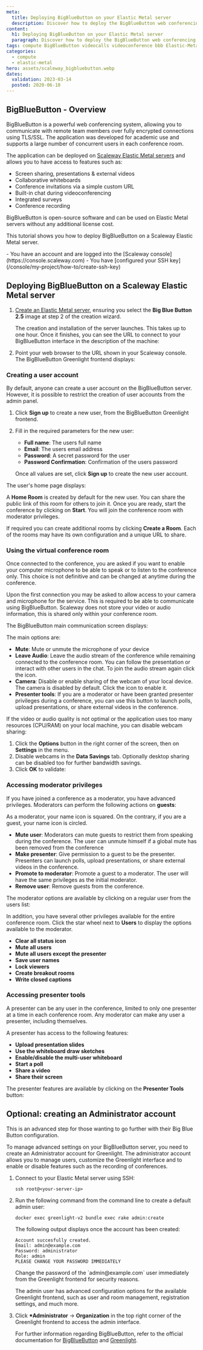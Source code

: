 ```yaml
---
meta:
  title: Deploying BigBlueButton on your Elastic Metal server
  description: Discover how to deploy the BigBlueButton web conferencing system on your Elastic Metal server
content:
  h1: Deploying BigBlueButton on your Elastic Metal server
  paragraph: Discover how to deploy the BigBlueButton web conferencing system on your Elastic Metal server
tags: compute BigBlueButton videocalls videoconference bbb Elastic-Metal-Server
categories:
  - compute
  - elastic-metal
hero: assets/scaleway_bigbluebutton.webp
dates:
  validation: 2023-03-14
  posted: 2020-06-10
---
```


## BigBlueButton - Overview

BigBlueButton is a powerful web conferencing system, allowing you to communicate with remote team members over fully encrypted connections using TLS/SSL. The application was developed for academic use and supports a large number of concurrent users in each conference room.

The application can be deployed on [Scaleway Elastic Metal servers](https://www.scaleway.com/en/elastic-metal/) and allows you to have access to features such as:

- Screen sharing, presentations & external videos
- Collaborative whiteboards
- Conference invitations via a simple custom URL
- Built-in chat during videoconferencing
- Integrated surveys
- Conference recording

BigBlueButton is open-source software and can be used on Elastic Metal servers without any additional license cost.

<Lightbox src="scaleway-bbb_home_room.webp" alt="" />

This tutorial shows you how to deploy BigBlueButton on a Scaleway Elastic Metal server.

<Macro id="iam-requirements" />
 
<Message type = "requirement">
  - You have an account and are logged into the [Scaleway console](https://console.scaleway.com)
  - You have [configured your SSH key](/console/my-project/how-to/create-ssh-key)
</Message>

## Deploying BigBlueButton on a Scaleway Elastic Metal server

1. [Create an Elastic Metal server](/compute/elastic-metal/how-to/create-server/), ensuring you select the **Big Blue Button 2.5** image at step 2 of the creation wizard.

    The creation and installation of the server launches. This takes up to one hour. Once it finishes, you can see the URL to connect to your BigBlueButton interface in the description of the machine:

    <Lightbox src="scaleway-bbb_console_installed.webp" alt="" />
2. Point your web browser to the URL shown in your Scaleway console. The BigBlueButton Greenlight frontend displays:
    <Lightbox src="scaleway-bbb_greenline_home.webp" alt="" />

### Creating a user account

By default, anyone can create a user account on the BigBlueButton server. However, it is possible to restrict the creation of user accounts from the admin panel. 

1. Click **Sign up** to create a new user, from the BigBlueButton Greenlight frontend.
    <Lightbox src="scaleway-bbb_user_signup.webp" alt="" />
2. Fill in the required parameters for the new user:
    - **Full name**: The users full name
    - **Email**: The users email address
    - **Password**: A secret password for the user
    - **Password Confirmation**: Confirmation of the users password

    Once all values are set, click **Sign up** to create the new user account.

The user's home page displays:
<Lightbox src="scaleway-bbb_user_logged.webp" alt="" />

A **Home Room** is created by default for the new user. You can share the public link of this room for others to join it. Once you are ready, start the conference by clicking on **Start**. You will join the conference room with moderator privileges.

If required you can create additional rooms by clicking **Create a Room**. Each of the rooms may have its own configuration and a unique URL to share.

### Using the virtual conference room

Once connected to the conference, you are asked if you want to enable your computer microphone to be able to speak or to listen to the conference only. This choice is not definitive and can be changed at anytime during the conference.

<Message type="note">
  Upon the first connection you may be asked to allow access to your camera and microphone for the service. This is required to be able to communicate using BigBlueButton. Scaleway does not store your video or audio information, this is shared only within your conference room.
</Message>

The BigBlueButton main communication screen displays:

<Lightbox src="scaleway-bbb_home_room.webp" alt="" />

The main options are:

  - **Mute**:  Mute or unmute the microphone of your device <Lightbox src="scaleway-bbb-mic.webp" width="45" /> 
  - **Leave Audio**: Leave the audio stream of the conference while remaining connected to
    the conference room. You can follow the presentation or interact with other users
    in the chat. To join the audio stream again click the icon.<Lightbox src="scaleway-bbb-phone.webp" width="45" /> 
  - **Camera**: Disable or enable sharing of the webcam of your local device. The camera is disabled
    by default. Click the icon to enable it. <Lightbox src="scaleway-bbb-cam.webp" width="45" />
  - **Presenter tools**: If you are a moderator or have been granted presenter privileges during
    a conference, you can use this button to launch polls, upload presentations, or
    share external videos in the conference.<Lightbox src="scaleway-bbb-mod.webp" width="45" /> 

If the video or audio quality is not optimal or the application uses too many resources (CPU/RAM) on your local machine, you can disable webcam sharing:

1. Click the **Options** button in the right corner of the screen, then on **Settings** in the menu.
2. Disable webcams in the **Data Savings** tab. Optionally desktop sharing can be disabled too for further bandwidth savings.
3. Click **OK** to validate:
    <Lightbox src="scaleway-bbb-data-savings.webp" alt=""/>

### Accessing moderator privileges

If you have joined a conference as a moderator, you have advanced privileges. Moderators can perform the following actions on **guests**:

<Message type="note">
  As a moderator, your name icon is squared. On the contrary, if you are a guest, your name icon is circled.
</Message>

- **Mute user**: Moderators can mute guests to restrict them from speaking during the conference. The user can unmute himself if a global mute has been removed from the conference
- **Make presenter**: Give permission to a guest to be the presenter. Presenters can launch polls, upload presentations, or share external videos in the conference.
- **Promote to moderator**: Promote a guest to a moderator. The user will have the same privileges as the initial moderator.
- **Remove user**: Remove guests from the conference.

The moderator options are available by clicking on a regular user from the users list:

<Lightbox src="scaleway-bbb-moderator-tools.webp" alt="" />

In addition, you have several other privileges available for the entire conference room. Click the star wheel next to **Users** to display the options available to the moderator.

- **Clear all status icon**
- **Mute all users**
- **Mute all users except the presenter**
- **Save user names**
- **Lock viewers**
- **Create breakout rooms**
- **Write closed captions**

<Lightbox src="scaleway-bbb-conference-actions.webp" alt="" />

### Accessing presenter tools

A presenter can be any user in the conference, limited to only one presenter at a time in each conference room. Any moderator can make any user a presenter, including themselves.

A presenter has access to the following features:

- **Upload presentation slides**
- **Use the whiteboard draw sketches**
- **Enable/disable the multi-user whiteboard**
- **Start a poll**
- **Share a video**
- **Share their screen**

The presenter features are available by clicking on the **Presenter Tools** button: 

<Lightbox src="scaleway-bbb-mod.webp" width="45" alt="" />

## Optional: creating an Administrator account

This is an advanced step for those wanting to go further with their Big Blue Button configuration.

To manage advanced settings on your BigBlueButton server, you need to create an Administrator account for Greenlight. The administrator account allows you to manage users, customize the Greenlight interface and to enable or disable features such as the recording of conferences.

1. Connect to your Elastic Metal server using SSH:
    ```
    ssh root@<your-server-ip>
    ```
2. Run the following command from the command line to create a default admin user:
    ```
    docker exec greenlight-v2 bundle exec rake admin:create
    ```

   The following output displays once the account has been created:

    ```
    Account succesfully created.
    Email: admin@example.com
    Password: administrator
    Role: admin
    PLEASE CHANGE YOUR PASSWORD IMMEDIATELY
    ```

    <Message type="important">
      Change the password of the `admin@example.com` user immediately from the Greenlight frontend for security reasons.
    </Message>

   The admin user has advanced configuration options for the available Greenlight frontend, such as user and room management, registration settings, and much more.

3. Click **\*Administrator** -> **Organization** in the top right corner of the Greenlight frontend to access the admin interface.

    For further information regarding BigBlueButton, refer to the official documentation for [BigBlueButton](http://docs.bigbluebutton.org/) and [Greenlight](https://docs.bigbluebutton.org/greenlight/v3/install/#overview).

